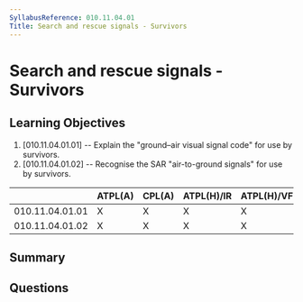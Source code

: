 ```yaml
---
SyllabusReference: 010.11.04.01
Title: Search and rescue signals - Survivors
---
```


# Search and rescue signals - Survivors

## Learning Objectives

1. [010.11.04.01.01] -- Explain the "ground–air visual signal code" for use by
   survivors.
2. [010.11.04.01.02] -- Recognise the SAR "air-to-ground signals" for use by
   survivors.

|                 | ATPL(A) | CPL(A) | ATPL(H)/IR | ATPL(H)/VFR | CPL(H) | IR  | CBIR(A) |
| --------------- | ------- | ------ | ---------- | ----------- | ------ | --- | ------- |
| 010.11.04.01.01 | X       | X      | X          | X           | X      |     |         |
| 010.11.04.01.02 | X       | X      | X          | X           | X      |     |         |

## Summary

## Questions
